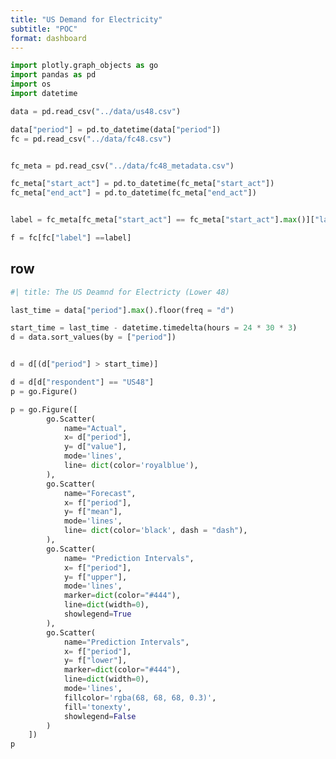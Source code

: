 ```yaml
--- 
title: "US Demand for Electricity"
subtitle: "POC"
format: dashboard
--- 
```


```python
import plotly.graph_objects as go
import pandas as pd
import os
import datetime
```

```python
data = pd.read_csv("../data/us48.csv")

data["period"] = pd.to_datetime(data["period"])
fc = pd.read_csv("../data/fc48.csv")


fc_meta = pd.read_csv("../data/fc48_metadata.csv")

fc_meta["start_act"] = pd.to_datetime(fc_meta["start_act"])
fc_meta["end_act"] = pd.to_datetime(fc_meta["end_act"])


label = fc_meta[fc_meta["start_act"] == fc_meta["start_act"].max()]["label"].values[0]

f = fc[fc["label"] ==label]

```





## row

```python
#| title: The US Deamnd for Electricty (Lower 48)

last_time = data["period"].max().floor(freq = "d")

start_time = last_time - datetime.timedelta(hours = 24 * 30 * 3)
d = data.sort_values(by = ["period"])


d = d[(d["period"] > start_time)]

d = d[d["respondent"] == "US48"]
p = go.Figure()

p = go.Figure([
        go.Scatter(
            name="Actual",
            x= d["period"], 
            y= d["value"],
            mode='lines',
            line= dict(color='royalblue'),
        ), 
        go.Scatter(
            name="Forecast",
            x= f["period"], 
            y= f["mean"],
            mode='lines',
            line= dict(color='black', dash = "dash"),
        ),
        go.Scatter(
            name= "Prediction Intervals",
            x= f["period"], 
            y= f["upper"],
            mode='lines',
            marker=dict(color="#444"),
            line=dict(width=0),
            showlegend=True
        ),
        go.Scatter(
            name="Prediction Intervals",
            x= f["period"], 
            y= f["lower"],
            marker=dict(color="#444"),
            line=dict(width=0),
            mode='lines',
            fillcolor='rgba(68, 68, 68, 0.3)',
            fill='tonexty',
            showlegend=False
        )
    ])
p
```

